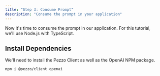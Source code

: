 ```yaml
---
title: "Step 3: Consume Prompt"
description: "Consume the prompt in your application"
---
```


Now it's time to consume the prompt in our application. For this tutorial, we'll use Node.js with TypeScript.

## Install Dependencies

We'll need to install the Pezzo Client as well as the OpenAI NPM package.

```bash
npm i @pezzo/client openai
```

